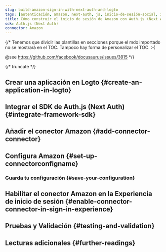 ```yaml
---
slug: build-amazon-sign-in-with-next-auth-and-logto
tags: [autenticación, amazon, next-auth, js, inicio-de-sesión-social, inicio-de-sesión, login]
title: Cómo construir el inicio de sesión de Amazon con Auth.js (Next Auth)
sdk: Auth.js (Next Auth)
connector: Amazon
---
```


{/*
  Tenemos que dividir las plantillas en secciones porque el mdx importado no se mostrará en el TOC.
  Tampoco hay forma de personalizar el TOC. :-)

  @see https://github.com/facebook/docusaurus/issues/3915
*/}




{/* truncate */}

<Intro connector={connector} sdk="Auth.js (Next Auth)" link="https://authjs.dev/" />

## Crear una aplicación en Logto \{#create-an-application-in-logto}

<CreateApplication type="Aplicación web tradicional" framework="Auth.js (Next Auth)" />

## Integrar el SDK de Auth.js (Next Auth) \{#integrate-framework-sdk}

<IntegrateSdk />

## Añadir el conector Amazon \{#add-connector-connector}

<AddSocialConnector connector={connector} framework="Auth.js (Next Auth)" />

## Configura Amazon \{#set-up-connectorconfigname}

<ConnectorGuide />

### Guarda tu configuración \{#save-your-configuration}

<SaveYourConfiguration connector={connector} />

## Habilitar el conector Amazon en la Experiencia de inicio de sesión \{#enable-connector-connector-in-sign-in-experience}

<EnableSocialConnector connector={connector} />

## Pruebas y Validación \{#testing-and-validation}

<TestingAndValidation connector={connector} sdk="Auth.js (Next Auth)" />

## Lecturas adicionales \{#further-readings}

<FurtherReadings />
